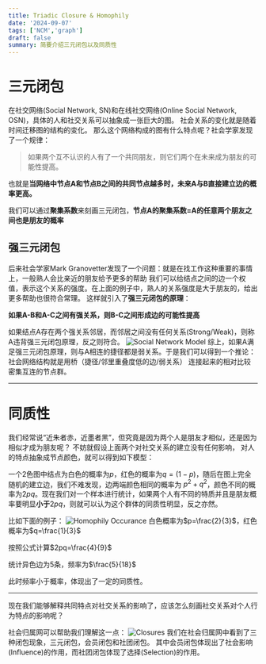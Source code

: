 ```yaml
---
title: Triadic Closure & Homophily
date: '2024-09-07'
tags: ['NCM','graph']
draft: false
summary: 简要介绍三元闭包以及同质性
---
```


# 三元闭包
在社交网络(Social Network, SN)和在线社交网络(Online Social Network, OSN)，具体的人和社交关系可以抽象成一张巨大的图。
社会关系的变化就是随着时间迁移图的结构的变化。
那么这个网络构成的图有什么特点呢？社会学家发现了一个规律：
> 如果两个互不认识的人有了一个共同朋友，则它们两个在未来成为朋友的可能性提高。

也就是**当网络中节点A和节点B之间的共同节点越多时，未来A与B直接建立边的概率更高。**

我们可以通过**聚集系数**来刻画三元闭包，**节点A的聚集系数=A的任意两个朋友之间也是朋友的概率**

## 强三元闭包
后来社会学家Mark Granovetter发现了一个问题：就是在找工作这种重要的事情上，一般熟人会比亲近的朋友给予更多的帮助
我们可以给结点之间的边一个权值，表示这个关系的强度。在上面的例子中，熟人的关系强度是大于朋友的，给出更多帮助也很符合常理。
这样就引入了**强三元闭包的原理**：

**如果A-B和A-C之间有强关系，则B-C之间形成边的可能性提高**

如果结点A存在两个强关系邻居，而邻居之间没有任何关系(Strong/Weak)，则称A违背强三元闭包原理，反之则符合。
![Social Network Model](/static/images/ncm/ncm-sn.png)
综上，如果A满足强三元闭包原理，则与A相连的捷径都是弱关系。于是我们可以得到一个推论：社会网络结构就是用桥（捷径/邻里重叠度低的边/弱关系）
连接起来的相对比较密集互连的节点群。

---

# 同质性

我们经常说“近朱者赤，近墨者黑”，但究竟是因为两个人是朋友才相似，还是因为相似才成为朋友呢？
不妨就假设上面两个对社交关系的建立没有任何影响， 对人的特点抽象成节点颜色，就可以得到如下模型：


一个2色图中结点为白色的概率为$p$，红色的概率为$q=(1-p)$，随后在图上完全随机的建立边，我们不难发现，边两端颜色相同的概率为
$p^2+q^2$，颜色不同的概率为$2pq$。现在我们对一个样本进行统计，如果两个人有不同的特质并且是朋友概率要明显**小于**$2pq$，则就可以认为这个群体的同质性明显，反之亦然。

比如下面的例子：
![Homophily Occurance](/static/images/ncm/ncm-homo.png)
白色概率为$p=\frac{2}{3}$，红色概率为$q=\frac{1}{3}$

按照公式计算$2pq=\frac{4}{9}$

统计异色边为5条，频率为$\frac{5}{18}$

此时频率小于概率，体现出了一定的同质性。

---

现在我们能够解释共同特点对社交关系的影响了，应该怎么刻画社交关系对个人行为特点的影响呢？

社会归属网可以帮助我们理解这一点：
![Closures](/static/images/ncm/triclosure.png)
我们在社会归属网中看到了三种闭包现象，三元闭包，会员闭包和社团闭包。
其中会员闭包体现出了社会影响(Influence)的作用，而社团闭包体现了选择(Selection)的作用。

